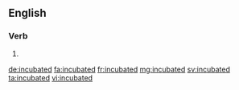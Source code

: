 ==English==

===Verb===
{{head|en}}

# {{en-past of|incubate}}

[[de:incubated]]
[[fa:incubated]]
[[fr:incubated]]
[[mg:incubated]]
[[sv:incubated]]
[[ta:incubated]]
[[vi:incubated]]